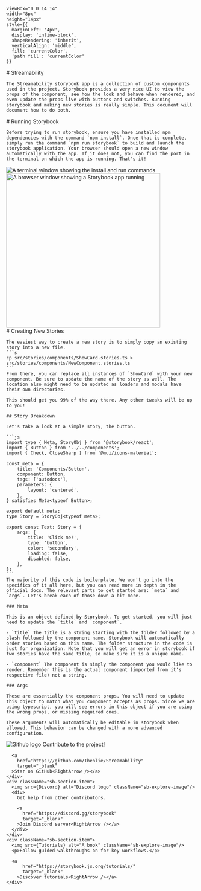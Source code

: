 


    viewBox="0 0 14 14" 
    width="8px" 
    height="14px" 
    style={{ 
      marginLeft: '4px',
      display: 'inline-block',
      shapeRendering: 'inherit',
      verticalAlign: 'middle',
      fill: 'currentColor',
      'path fill': 'currentColor'
    }}
>
  <path d="m11.1 7.35-5.5 5.5a.5.5 0 0 1-.7-.7L10.04 7 4.9 1.85a.5.5 0 1 1 .7-.7l5.5 5.5c.2.2.2.5 0 .7Z" />
</svg>

<Meta title="Getting Started" />

<div className="sb-container">
  <div className='sb-section-title'>
    # Streamability

    The Streamability storybook app is a collection of custom components used in the project. Storybook provides a very nice UI to view the props of the component, see how the look and behave when rendered, and even update the props live with buttons and switches. Running storybook and making new stories is really simple. This document will document how to do both.
  </div>
</div>

<div className="sb-container">
  <div className='sb-section-title'>
    # Running Storybook

    Before trying to run storybook, ensure you have installed npm dependencies with the command `npm install`. Once that is complete, simply run the command `npm run storybook` to build and launch the storybook application. Your browser should open a new window automatically with the app. If it does not, you can find the port in the terminal on which the app is running. That's it!
  </div>

  <div className="sb-section">
    <div className="sb-features-grid">
      <div className="sb-grid-item">
        <img src={Install} alt="A terminal window showing the install and run commands" />
      </div>
      <div className="sb-grid-item">
        <img height='409px' src={Running} alt="A browser window showing a Storybook app running" />
      </div>
    </div>
  </div>
</div>

<div className="sb-container">
  <div className='sb-section-title'>
    # Creating New Stories

    The easiest way to create a new story is to simply copy an existing story into a new file.
    ```s
    cp src/stories/components/ShowCard.stories.ts > src/stories/components/NewComponent.stories.ts
    ```
    From there, you can replace all instances of `ShowCard` with your new component. Be sure to update the name of the story as well. The location also might need to be updated as loaders and modals have their own directories.

    This should get you 99% of the way there. Any other tweaks will be up to you!

    ## Story Breakdown

    Let's take a look at a simple story, the button.

    ```js
    import type { Meta, StoryObj } from '@storybook/react';
    import { Button } from '../../components';
    import { Check, CloseSharp } from '@mui/icons-material';

    const meta = {
        title: 'Components/Button',
        component: Button,
        tags: ['autodocs'],
        parameters: {
            layout: 'centered',
        },
    } satisfies Meta<typeof Button>;

    export default meta;
    type Story = StoryObj<typeof meta>;

    export const Text: Story = {
        args: {
            title: 'Click me!',
            type: 'button',
            color: 'secondary',
            loading: false,
            disabled: false,
        },
    };
    ```
    The majority of this code is boilerplate. We won't go into the specifics of it all here, but you can read more in depth in the official docs. The relevant parts to get started are: `meta` and `args`. Let's break each of those down a bit more.

    ### Meta

    This is an object defined by Storybook. To get started, you will just need to update the `title` and `component`.

    - `title` The title is a string starting with the folder followed by a slash followed by the component name. Storybook will automatically order stories based on this name. The folder structure in the code is just for organization. Note that you will get an error in storybook if two stories have the same title, so make sure it is a unique name.

    - `component` The component is simply the component you would like to render. Remember this is the actual component (imported from it's respective file) not a string.

    ### Args

    These are essentially the component props. You will need to update this object to match what you component accepts as props. Since we are using typescript, you will see errors in this object if you are using the wrong props, or missing required ones.

    These arguments will automatically be editable in storybook when allowed. This behavior can be changed with a more advanced configuration.

  </div>
</div>

<div className="sb-section sb-socials">
    <div className="sb-section-item">
      <img src={Github} alt="Github logo" className="sb-explore-image"/>
      Contribute to the project!

      <a
        href="https://github.com/Thenlie/Streamability"
        target="_blank"
      >Star on GitHub<RightArrow /></a>
    </div>
    <div className="sb-section-item">
      <img src={Discord} alt="Discord logo" className="sb-explore-image"/>
      <div>
        Get help from other contributors.

        <a
          href="https://discord.gg/storybook"
          target="_blank"
        >Join Discord server<RightArrow /></a>
      </div>
    </div>
    <div className="sb-section-item">
      <img src={Tutorials} alt="A book" className="sb-explore-image"/>
      <p>Follow guided walkthroughs on for key workflows.</p>

      <a
          href="https://storybook.js.org/tutorials/"
          target="_blank"
        >Discover tutorials<RightArrow /></a>
    </div>
</div>

<style>
  {`
  .sb-container {
    margin-bottom: 48px;
  }

  .sb-section {
    width: 100%;
    display: flex;
    flex-direction: row;
    gap: 20px;
  }

  img {
    object-fit: cover;
  }

  .sb-section-title {
    margin-bottom: 32px;
  }

  .sb-section a:not(h1 a, h2 a, h3 a) {
    font-size: 14px;
  }

  .sb-section-item, .sb-grid-item {
    flex: 1;
    display: flex;
    flex-direction: column;
  }

  .sb-section-item-heading {
    padding-top: 20px !important;
    padding-bottom: 5px !important;
    margin: 0 !important;
  }

  .sb-features-grid {
    display: grid;
    grid-template-columns: repeat(2, 1fr);
    grid-gap: 32px 20px;
  }

  .sb-socials {
    display: grid;
    grid-template-columns: repeat(4, 1fr);
  }

  .sb-socials p {
    margin-bottom: 10px;
  }

  .sb-explore-image {
    max-height: 32px;
    align-self: flex-start;
  }

  @media screen and (max-width: 800px) {
    .sb-addon-img {
      left: 300px;
    }
  }

  @media screen and (max-width: 600px) {
    .sb-section {
      flex-direction: column;
    }

    .sb-features-grid {
      grid-template-columns: repeat(1, 1fr);
    }

    .sb-socials {
      grid-template-columns: repeat(2, 1fr);
    }
  }
  `}
</style>
